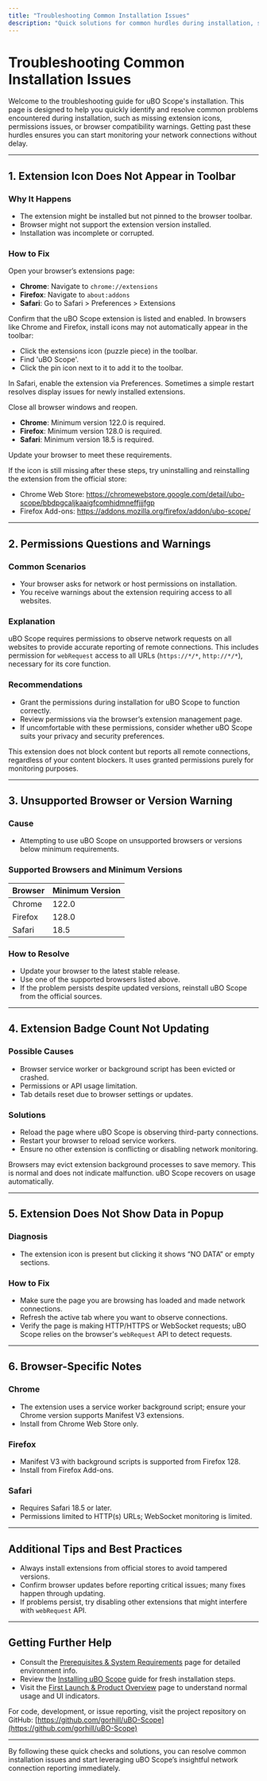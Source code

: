 ```yaml
---
title: "Troubleshooting Common Installation Issues"
description: "Quick solutions for common hurdles during installation, such as missing extension icons, permissions questions, or unsupported browser warnings. Triage problems and get back on track fast."
---
```


# Troubleshooting Common Installation Issues

Welcome to the troubleshooting guide for uBO Scope's installation. This page is designed to help you quickly identify and resolve common problems encountered during installation, such as missing extension icons, permissions issues, or browser compatibility warnings. Getting past these hurdles ensures you can start monitoring your network connections without delay.

---

## 1. Extension Icon Does Not Appear in Toolbar

### Why It Happens

- The extension might be installed but not pinned to the browser toolbar.
- Browser might not support the extension version installed.
- Installation was incomplete or corrupted.

### How to Fix

<Steps>
<Step title="Verify Extension Installation in Browser">
Open your browser’s extensions page:

- **Chrome**: Navigate to `chrome://extensions`
- **Firefox**: Navigate to `about:addons`
- **Safari**: Go to Safari > Preferences > Extensions

Confirm that the uBO Scope extension is listed and enabled.
</Step>
<Step title="Pin the Extension to Toolbar">
In browsers like Chrome and Firefox, install icons may not automatically appear in the toolbar:

- Click the extensions icon (puzzle piece) in the toolbar.
- Find 'uBO Scope'.
- Click the pin icon next to it to add it to the toolbar.

In Safari, enable the extension via Preferences.
</Step>
<Step title="Restart Your Browser">
Sometimes a simple restart resolves display issues for newly installed extensions.

Close all browser windows and reopen.
</Step>
<Step title="Check Browser Version Compatibility">

- **Chrome**: Minimum version 122.0 is required.
- **Firefox**: Minimum version 128.0 is required.
- **Safari**: Minimum version 18.5 is required.

Update your browser to meet these requirements.
</Step>
</Steps>

<Note>
If the icon is still missing after these steps, try uninstalling and reinstalling the extension from the official store:

- Chrome Web Store: https://chromewebstore.google.com/detail/ubo-scope/bbdpgcaljkaaigfcomhidmneffjjjfgp
- Firefox Add-ons: https://addons.mozilla.org/firefox/addon/ubo-scope/
</Note>

---

## 2. Permissions Questions and Warnings

### Common Scenarios

- Your browser asks for network or host permissions on installation.
- You receive warnings about the extension requiring access to all websites.

### Explanation

uBO Scope requires permissions to observe network requests on all websites to provide accurate reporting of remote connections. This includes permission for `webRequest` access to all URLs (`https://*/*`, `http://*/*`), necessary for its core function.

### Recommendations

- Grant the permissions during installation for uBO Scope to function correctly.
- Review permissions via the browser’s extension management page.
- If uncomfortable with these permissions, consider whether uBO Scope suits your privacy and security preferences.

<Tip>
This extension does not block content but reports all remote connections, regardless of your content blockers. It uses granted permissions purely for monitoring purposes.
</Tip>

---

## 3. Unsupported Browser or Version Warning

### Cause

- Attempting to use uBO Scope on unsupported browsers or versions below minimum requirements.

### Supported Browsers and Minimum Versions

| Browser | Minimum Version |
|---------|-----------------|
| Chrome  | 122.0           |
| Firefox | 128.0           |
| Safari  | 18.5            |

### How to Resolve

- Update your browser to the latest stable release.
- Use one of the supported browsers listed above.
- If the problem persists despite updated versions, reinstall uBO Scope from the official sources.

---

## 4. Extension Badge Count Not Updating

### Possible Causes

- Browser service worker or background script has been evicted or crashed.
- Permissions or API usage limitation.
- Tab details reset due to browser settings or updates.

### Solutions

- Reload the page where uBO Scope is observing third-party connections.
- Restart your browser to reload service workers.
- Ensure no other extension is conflicting or disabling network monitoring.

<Warning>
Browsers may evict extension background processes to save memory. This is normal and does not indicate malfunction. uBO Scope recovers on usage automatically.
</Warning>

---

## 5. Extension Does Not Show Data in Popup

### Diagnosis

- The extension icon is present but clicking it shows “NO DATA” or empty sections.

### How to Fix

- Make sure the page you are browsing has loaded and made network connections.
- Refresh the active tab where you want to observe connections.
- Verify the page is making HTTP/HTTPS or WebSocket requests; uBO Scope relies on the browser's `webRequest` API to detect requests.

---

## 6. Browser-Specific Notes

### Chrome

- The extension uses a service worker background script; ensure your Chrome version supports Manifest V3 extensions.
- Install from Chrome Web Store only.

### Firefox

- Manifest V3 with background scripts is supported from Firefox 128.
- Install from Firefox Add-ons.

### Safari

- Requires Safari 18.5 or later.
- Permissions limited to HTTP(s) URLs; WebSocket monitoring is limited.

---

## Additional Tips and Best Practices

- Always install extensions from official stores to avoid tampered versions.
- Confirm browser updates before reporting critical issues; many fixes happen through updating.
- If problems persist, try disabling other extensions that might interfere with `webRequest` API.

---

## Getting Further Help

- Consult the [Prerequisites & System Requirements](../quick-setup/prerequisites-system-requirements) page for detailed environment info.
- Review the [Installing uBO Scope](../quick-setup/installing-extension) guide for fresh installation steps.
- Visit the [First Launch & Product Overview](../quick-setup/first-launch-and-overview) page to understand normal usage and UI indicators.

For code, development, or issue reporting, visit the project repository on GitHub:
[https://github.com/gorhill/uBO-Scope](https://github.com/gorhill/uBO-Scope)

---

By following these quick checks and solutions, you can resolve common installation issues and start leveraging uBO Scope’s insightful network connection reporting immediately.